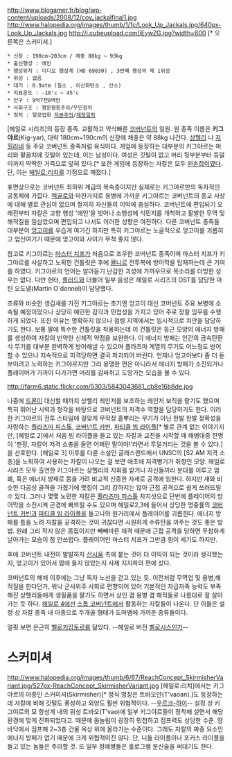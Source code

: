 http://www.blogamer.fr/blog/wp-content/uploads/2008/12/cov_jackalfinal1.jpg
http://www.halopedia.org/images/thumb/1/1c/Look_Up_Jackals.jpg/640px-Look_Up_Jackals.jpg
http://i.cubeupload.com/iEywZG.jpg?width=600
[* 오른쪽은 스커미셔.]
 * 신장 : 190cm~203cm / 체중 88kg ~ 93kg 
 * 출신행성 : 에인
 * 행성위치 : 이디오 행성계 (HD 69830) , 3번째 행성의 제 1위성
 * 위성 : 없음
 * 대기 : 0.9atm (질소 , 이산화탄소 , 산소)
 * 지표온도 : -18'c ~ 45'c
 * 인구 : 9억7천8백만
 * 사회구조 : 행운평등주의/우민정치
 * 정치 : 탈공업화 [[자본주의]]/[[제정일치]]

[헤일로 시리즈]의 등장 종족. 교활하고 약삭빠른 [[코버넌트]]의 일원. 원 종족 이름은 '''키그야르'''(Kig-yar), 대략 180cm~190cm의 신장에 체중은 약 88kg 나간다. [[상헬리]] 나 [[저힐라네]] 등 주요 코버넌트 종족처럼 육식이다. 게임에 등장하는 대부분의 키그야르는 머리와 팔꿈치에 깃털이 있는데, 이는 남성이다. 여성은 깃털이 없고 머리 뒷부분부터 등덜미까지 딱딱한 거죽으로 덮혀 있다.[* 또한 게임에 등장하는 자칼은 모두 [[왼손잡이]]였다. 단, 이는 [[헤일로:리치]]를 기점으로 깨졌다.]

표면상으로는 코버넌트 최하위 계급의 복속층이지만 실제로는 키그야르만의 독자적인 공동체에 가깝다. [[렉골로]]와 마찬가지로 용병에 가까운 키그야르는 코버넌트의 종교 사상에 대해 별로 관심이 없으며 철저히 자신들의 이익에 충실하다. 코버넌트에 편입되기 오래전부터 자칼은 고향 행성 '에인'을 벗어나 소행성에 식민지를 개척하고 활발한 무역 및 해적질을 일삼았으며 편입되고 나서도 이러한 성향은 여전하다. 다른 코버넌트 종족들 대부분이 [[엉고이]]를 우습게 여기긴 하지만 특히 키그야르는 노골적으로 엉고이를 괴롭히고 업신여기기 때문에 엉고이와 사이가 무척 좋지 않다. 

참고로 키그야르는 [[마스터 치프]]가 처음으로 조우한 코버넌트 종족이며 마스터 치프가 키그야르를 사살하고 노획한 건틀릿은 후에 [[묠니르]] 전투복에 방어막을 탑재하는데 큰 기여를 하였다. 키그야르의 언어는 알아듣기 난감한 괴성에 가까우므로 목소리를 더빙한 성우는 없다. 다만 헌터, [[플러드]]와 더불어 일부 음성은 헤일로 시리즈의 OST를 담당한 마틴 오도넬(Martin O`donnel)이 담당했다.

조류와 비슷한 생김새를 가진 키그야르는 초기엔 엉고이 대신 코버넌트 주요 보병에 소속될 예정이었으나 상당히 예민한 감각과 민첩성을 가지고 있어 주로 정찰 임무를 수행하게 되었다. 또한 이유는 명확하지 않으나 점령 지역에서는 임시적으로 치안을 담당하기도 한다. 보통 팔에 특수한 건틀릿을 착용하는데 이 건틀릿은 둥근 모양의 에너지 방패를 생성하여 자칼의 빈약한 신체적 약점을 보완한다. 이 에너지 방패는 인간의 금속탄환식 무기를 대부분 완벽하게 방어해낼 수 있으며 플라즈마 계열의 무기도 어느정도 방어할 수 있으나 지속적으로 피격당하면 결국 파괴되어 버린다. 언제나 엉고이보다 좀 더 돋보이려고 노력하는 키그야르지만 그리 용맹한 편은 아니라서 에너지 방패가 소진되거나 플레이어가 가까이 다가가면 머리를 감싸쥐고 도망가는 모습을 볼 수 있다.

http://farm6.static.flickr.com/5303/5843043681_cb8e16b8de.jpg

나중에 [[드론]]이 대신할 때까지 상헬리 레인저를 보조하는 레인저 보직을 맡기도 했으며 특히 뛰어난 시력과 청각을 바탕으로 코버넌트의 저격수 역할을 담당하기도 한다. 이러한 키그야르의 전투 스타일에 걸맞게 무작정 흩뿌리는 무기가 아닌 한발 한발 정확성을 자랑하는 [[플라즈마 피스톨]], [[코버넌트 카빈]], [[파티클 빔 라이플]][* 별로 관계 없는 이야기지만, [헤일로 2]에서 처음 빔 라이플을 들고 있는 자칼과 교전을 시작할 때 해병대중 한명이 '젠장, 자칼이 저격 소총을 들면 어쩌란 말이야!'라면서 투덜거리는 것을 볼 수 있다.]을 선호한다. [헤일로 3] 이후를 다룬 소설인 글래스랜드에서 UNSC의 [S2 AM 저격 소총]을 노획하여 사용하는 자칼이 나오는 걸 보면 애초에 저격병기가 취향인 모양. 헤일로 시리즈 모두 출연한 키그야르는 상헬리의 지휘를 받거나 자신들끼리 분대를 이루고 엄폐, 혹은 에너지 방패로 몸을 가려 비교적 신중한 자세로 공격에 임한다. 하지만 새와 비슷한 다공성 골격을 가졌기에 맷집이 그리 강하지는 않아 근접 공격으로 쉽게 쓰러뜨릴 수 있다. 그러나 몇몇 노련한 자칼은 [[플라즈마 피스톨]] 차지샷으로 단번에 플레이어의 방어막을 소진시켜 곤경에 빠뜨릴 수도 있으며 헤일로2,3에 들어서 상당한 명중률의 [[코버넌트 카빈]]과 [[파티클 빔 라이플]]을 들고나와 원거리에서 플레이어를 괴롭힌다. 에너지 방패를 틈을 노려 자칼을 공격하는 것이 귀찮다면 시원하게 수류탄을 까주는 것도 좋은 방법. 원래 그리 작지 않은 몸집이지만 빼빼마른 체격 때문에 근접 공격을 당하면 무참하게 날아가는 모습이 참 안쓰럽다. 플레이어인 마스터 치프가 그만큼 힘이 세기도 하지만.

후에 코버넌트 내전이 발발하자 [[산시움]] 측에 붙는 것이 더 이익이 되는 것이라 생각했는지, 엉고이가 있어서 맘에 들지 않았는지 사제 지지파의 편에 섰다.

코버넌트의 해체 이후에는 그냥 독자 노선을 걷고 있는 듯. 이전처럼 무역업 및 용병,해적질을 한다던가, 워낙 군사위주 사회로 편향되어 있어 기본적인 자급자족 능력도 부족해진 상헬리들에게 생필품을 팔기도 하면서 상인 겸 용병 겸 해적들로 나름대로 잘 살아가는 듯 하다.
[[헤일로 4]]에선 [[스톰 코버넌트]]에서 활동하는 자칼들이 나온다. 단 이들은 설정 상 자칼 종족 내 아종으로 두개골 형태가 도마뱀에 가까운 종류들이다.

얼핏 보면 은근히 [[벨로키랍토르]]를 닮았다. --헤일로 버전 [[벨로시스]]인가--

= 스커미셔 =
http://www.halopedia.org/images/thumb/6/67/ReachConcept_SkirmisherVariant.jpg/527px-ReachConcept_SkirmisherVariant.jpg
[헤일로:리치]에서는 키그야르의 아종인 스커미셔(Skirmisher)[* 정식 명칭은 트바오안(T'vaoan).]도 등장하는데 자칼에 비해 깃털도 풍성하고 외양도 훨씬 위협적이다. --[[우르크-하이]]--
설정 상 키그야르의 모 항성계 내의 위성 트바오(T'vao)에 일부 키그야르들이 정착해 살면서 해당 환경에 맞게 진화되었다고. 때문에 몸놀림이 굉장히 민첩하고 점프력도 상당한 수준. 땅바닥에서 점프해 2~3층 건물 옥상 위에 올라가는 수준이다. 그래도 자칼의 짜증 요소인 에너지 방패가 없기 때문에 크게 위협적이진 않다.
단, 니들 라이플이나 포커스 라이플을 들고 있는 놈들은 주의할 것. 또 일부 정예병들은 홀로그램 분신술을 써대기도 한다.
